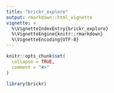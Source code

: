 ```yaml
---
title: "brickr_explore"
output: rmarkdown::html_vignette
vignette: >
  %\VignetteIndexEntry{brickr_explore}
  %\VignetteEngine{knitr::rmarkdown}
  %\VignetteEncoding{UTF-8}
---
```


```r
knitr::opts_chunk$set(
  collapse = TRUE,
  comment = "#>"
)
```

```r
library(brickr)
```
